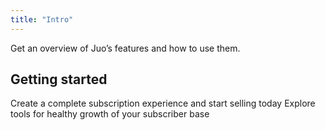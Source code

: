 ```yaml
---
title: "Intro"
---
```


Get an overview of Juo’s features and how to use them.

## Getting started

<CardGroup cols={2}>
  <Card title="Launch subscriptions" icon="rocket" href="/docs/launch-subscriptions">
    Create a complete subscription experience and start selling today
  </Card>
  <Card title="Grow & retain" icon="leaf" href="/docs/grow-and-retain">
    Explore tools for healthy growth of your subscriber base
  </Card>
</CardGroup>